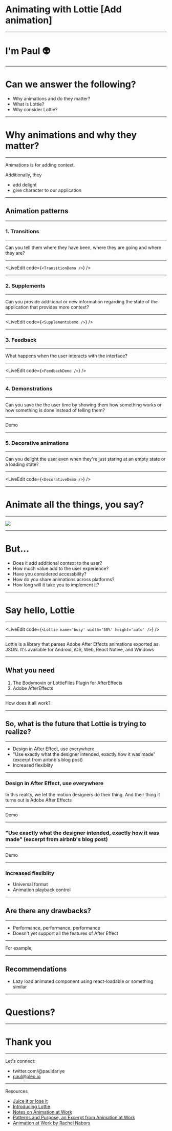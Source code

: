 
<Head>
  <title>Animating with Lottie</title>
  <meta name="twitter:card" content="summary_large_image" />
  <meta name="twitter:site" content="@pauldariye" />
  <meta name="twitter:title" content="Animating with Lottie" />
  <meta name="twitter:description" content="Animating with Lottie" />
  <meta name="twitter:image" content="" />
</Head>

# Animating with Lottie [Add animation]

---

# I'm Paul 👽

---

# Can we answer the following?

- Why animations and do they matter?
- What is Lottie?
- Why consider Lottie?

---

# Why animations and why they matter?

---

Animations is for adding context.

Additionally, they

- add delight
- give character to our application

---

## Animation patterns

---

### 1. Transitions

---

Can you tell them where they have been, where they are going and where they are?

---

<LiveEdit code={`<TransitionDemo />`} />

---

### 2. Supplements

---

Can you provide additional or new information regarding the state of the application that provides more context?

---

<LiveEdit code={`<SupplementsDemo />`} />

---

### 3. Feedback

---

What happens when the user interacts with the interface?

---

<LiveEdit code={`<FeedbackDemo />`} />

---

### 4. Demonstrations

---

Can you save the the user time by showing them how something works or how something is done instead of telling them?

---

Demo

<DemonstrationsDemo />

---

### 5. Decorative animations

---

Can you delight the user even when they're just staring at an empty state or a loading state?

---

<LiveEdit code={`<DecorativeDemo />`} />

---

# Animate all the things, you say?

---

<Image src="./cat.gif" />

---

# But...

- Does it add additional context to the user?
- How much value add to the user experience?
- Have you considered accessbility?
- How do you share animations across platforms?
- How long will it take you to implement it?

---

# Say hello, Lottie

---

<LiveEdit code={`<Lottie name='busy' width='50%' height='auto' />`} />

---

Lottie is a library that parses Adobe After Effects animations exported as JSON. It's available for Android, iOS, Web, React Native, and Windows

---

## What you need

1.  The Bodymovin or LottieFiles Plugin for AfterEffects
2.  Adobe AfterEffects

---

How does it all work?

---

## So, what is the future that Lottie is trying to realize?

---

- Design in After Effect, use everywhere
- "Use exactly what the designer intended, exactly how it was made" (excerpt from airbnb's blog post)
- Increased flexiblity

---

### Design in After Effect, use everywhere

In this reality, we let the motion designers do their thing. And their thing it turns out is Adobe After Effects

---

Demo

---

### "Use exactly what the designer intended, exactly how it was made" (excerpt from airbnb's blog post)

---

Demo

---

### Increased flexiblity

- Universal format
- Animation playback control

---

## Are there any drawbacks?

---

- Performance, performance, performance
- Doesn't yet support all the features of After Effect

---

For example,

---

## Recommendations

- Lazy load animated component using react-loadable or something similar

---

# Questions?

---

# Thank you

---

Let's connect:

- twitter.com/@pauldariye
- paul@pleo.io

---

Resources

- [Juice it or lose it](https://www.youtube.com/watch?time_continue=7&v=Fy0aCDmgnxg&feature=emb_logo)
- [Introducing Lottie](https://airbnb.design/introducing-lottie/)
- [Notes on Animation at Work](https://benrobertson.io/front-end/notes-on-animation-at-work)
- [Patterns and Purpose, an Excerpt from Animation at Work](https://alistapart.com/article/patterns-and-purpose/)
- [Animation at Work by Rachel Nabors](https://abookapart.com/products/animation-at-work)
